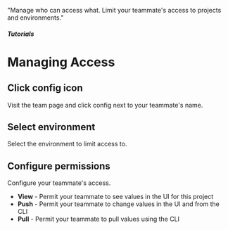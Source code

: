 
  "Manage who can access what. Limit your teammate's access to projects and environments."

##### Tutorials
# Managing Access

## Click config icon

Visit the team page and click config next to your teammate's name.

<ScreenshotBrowser url="/assets/img/cloudinary/Screen_Shot_2022-10-11_at_10.57.30_PM_brcbuq.png" />

## Select environment

Select the environment to limit access to.

<ScreenshotBrowser url="/assets/img/cloudinary/Screen_Shot_2022-10-11_at_10.58.02_PM_rlpbwl.png" />

## Configure permissions

Configure your teammate's access.

<ScreenshotBrowser url="/assets/img/cloudinary/change-team-member-environment-permissions_tphkax.gif" />

* **View** - Permit your teammate to see values in the UI for this project
* **Push** - Permit your teammate to change values in the UI and from the CLI
* **Pull** - Permit your teammate to pull values using the CLI
